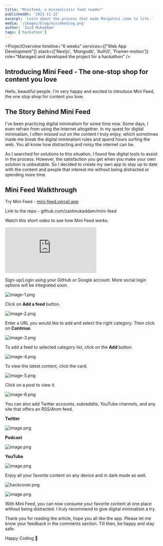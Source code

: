 ```yaml
---
title: "Minifeed, a minimalistic feed reader"
publishedAt: '2021-11-22'
excerpt: 'Learn about the process that made Margatsni come to life.'
media: '/images/blog/minideed/og.png'
author: 'Zaid Mukaddam'
tags: ['hackathon']
---
```


<LiveLinks
  liveDemoURL="https://mini-feed.vercel.app"
  sourceCodeURL="https://github.com/zaidmukaddam/mini-feed"
/>

<ProjectOverview 
  timeline="6 weeks"
  services={["Web App Development"]}
  stack={['Nextjs', 'Mongodb', 'Auth0', 'Framer-motion']}
  role="Managed and developed the project for a hackathon"
/>

## Introducing Mini Feed - The one-stop shop for content you love

Hello, beautiful people. I'm very happy and excited to introduce Mini Feed, the one stop shop for content you love.

## The Story Behind Mini Feed
I've been practicing digital minimalism for some time now. Some days, I even refrain from using the Internet altogether. In my quest for digital minimalism, I often missed out on the content I truly enjoy, which sometimes made me break the digital minimalism rules and spend hours surfing the web. You all know how distracting and noisy the internet can be.

As I searched for solutions to this situation, I found few digital tools to assist in the process. However, the satisfaction you get when you make your own solution is unbeatable. So I decided to create my own app to stay up to date with the content and people that interest me without being distracted or spending more time.

## Mini Feed Walkthrough

Try Mini Feed -  [mini-feed.vercel.app](https://mini-feed.vercel.app) 

Link to the repo - github.com/zaidmukaddam/mini-feed

Watch this short video to see how Mini Feed works.

<iframe class="sm:w-12 w-full h-48" src="https://www.youtube.com/embed/cYvI8qKOfLc" title="YouTube video player" frameborder="0" allow="accelerometer; autoplay; clipboard-write; encrypted-media; gyroscope; picture-in-picture" allowfullscreen></iframe>

Sign-up/Login using your GitHub or Google account. More social login options will be integrated soon.

![image-1.png](https://cdn.hashnode.com/res/hashnode/image/upload/v1637671732907/T_SBZwJeT.png)

Click on **Add a feed** button.

![image-2.png](https://cdn.hashnode.com/res/hashnode/image/upload/v1637672051963/OUlN-XhU4.png)

Enter a URL you would like to add and select the right category. Then click on **Continue**.

![image-3.png](https://cdn.hashnode.com/res/hashnode/image/upload/v1637672759328/Y1VqzXpCC.png)

To add a feed to selected category list, click on the **Add** button.

![image-4.png](https://cdn.hashnode.com/res/hashnode/image/upload/v1637672951512/LJ1TldbT6.png)

To view the latest content, click the card.

![image-5.png](https://cdn.hashnode.com/res/hashnode/image/upload/v1637673125863/2yrPGRvuE.png)

Click on a post to view it.

![image-6.png](https://cdn.hashnode.com/res/hashnode/image/upload/v1637673314037/sYquiH6dL.png)

You can also add Twitter accounts, subreddits, YouTube channels, and any site that offers an RSS/Atom feed.

**Twitter**


![image.png](https://cdn.hashnode.com/res/hashnode/image/upload/v1637673373165/wjWungoL-.png)

**Podcast**

![image.png](https://cdn.hashnode.com/res/hashnode/image/upload/v1637673427872/WLX2VUzlo.png)

**YouTube**

![image.png](https://cdn.hashnode.com/res/hashnode/image/upload/v1637673530158/KLT_vc4Y2l0.png)

Enjoy all your favorite content on any device and in dark mode as well.

![hackcover.png](https://cdn.hashnode.com/res/hashnode/image/upload/v1637673497464/BrMHx7AbT.png)

![image.png](https://cdn.hashnode.com/res/hashnode/image/upload/v1637673563557/JRLyED6gS.png)

With Mini Feed, you can now consume your favorite content at one place without being distracted. I truly recommend to give digital minimalism a try.

Thank you for reading the article, hope you all like the app. Please let me know your feedback in the comments section. Till then, be happy and stay safe.

Happy Coding 🚀